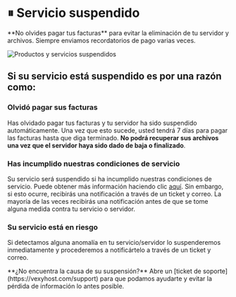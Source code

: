 # ⏸ Servicio suspendido


<Callout type="warning">
**No olvides pagar tus facturas** para evitar la eliminación de tu servidor y archivos. Siempre enviamos recordatorios de pago varias veces.
</Callout>

![Productos y servicios suspendidos](https://i.imgur.com/ncszTmR.png)

## Si su servicio está suspendido es por una razón como:

### Olvidó pagar sus facturas

Has olvidado pagar tus facturas y tu servidor ha sido suspendido automáticamente. Una vez que esto sucede, usted tendrá 7 días para pagar las facturas hasta que diga terminado. **No podrá recuperar sus archivos una vez que el servidor haya sido dado de baja o finalizado**.

### Has incumplido nuestras condiciones de servicio

Su servicio será suspendido si ha incumplido nuestras condiciones de servicio. Puede obtener más información haciendo clic [aquí](https://vexyhost.com/es/terms/). Sin embargo, si esto ocurre, recibirás una notificación a través de un ticket y correo. La mayoría de las veces recibirás una notificación antes de que se tome alguna medida contra tu servicio o servidor.

### Su servicio está en riesgo

Si detectamos alguna anomalía en tu servicio/servidor lo suspenderemos inmediatamente y procederemos a notificártelo a través de un ticket y correo.

<Callout>
**¿No encuentra la causa de su suspensión?**
Abre un [ticket de soporte](https://vexyhost.com/support) para que podamos ayudarte y evitar la pérdida de información lo antes posible.
</Callout>